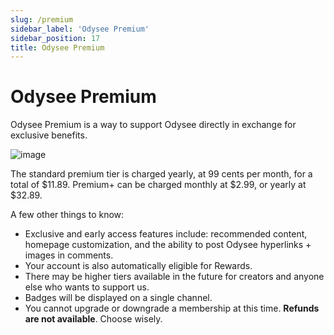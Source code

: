 ```yaml
---
slug: /premium
sidebar_label: 'Odysee Premium'
sidebar_position: 17
title: Odysee Premium
---
```


# Odysee Premium

Odysee Premium is a way to support Odysee directly in exchange for exclusive benefits.

![image](https://user-images.githubusercontent.com/80921344/196500541-1f0140eb-7d18-4e13-b7bc-8b43bfdda828.png)

The standard premium tier is charged yearly, at 99 cents per month, for a total of $11.89. Premium+ can be charged monthly at $2.99, or yearly at $32.89.

A few other things to know:

- Exclusive and early access features include: recommended content, homepage customization, and the ability to post Odysee hyperlinks + images in comments.
- Your account is also automatically eligible for Rewards.
- There may be higher tiers available in the future for creators and anyone else who wants to support us.
- Badges will be displayed on a single channel.
- You cannot upgrade or downgrade a membership at this time. **Refunds are not available**. Choose wisely.

